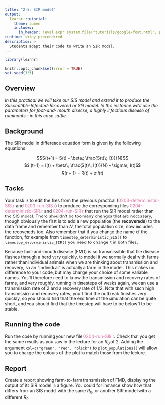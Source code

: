 ```yaml
---
title: "2-5: SIR model"
output: 
  learnr::tutorial:
    theme: lumen
    includes:
      in_header: !eval.expr system.file("tutorials/google-font.html", package = "RPiR")
runtime: shiny_prerendered
description: >
  Students adapt their code to write an SIR model.
---
```


```r
library(learnr)

knitr::opts_chunk$set(error = TRUE)
set.seed(123)
```

## Overview

*In this practical we will take our SIS model and extend it to produce the Susceptible-Infected-Recovered or SIR model. In this instance we’ll use the parameters for foot-and- mouth disease, a highly infectious disease of ruminants – in this case cattle.*

## Background

The SIR model in difference equation form is given by the following equations:

$$S(t+1) = S(t) – \beta\; \frac{S(t)\; I(t)}{N}$$
$$I(t+1) = I(t) + \beta\; \frac{S(t)\; I(t)}{N} – \sigma\; I(t)$$
$$R(t+1) = R(t) + \sigma\; I(t)$$

## Tasks

Your task is to edit the files from the previous practical 
(<span style="color: #de77ae;">0203-deterministic-SIS.r</span> and 
<span style="color: #de77ae;">0203-run-SIS.r</span>) to produce
the corresponding files 
<span style="color: #de77ae;">0204-deterministic-SIR.r</span> and 
<span style="color: #de77ae;">0204-run-SIR.r</span> that 
run the SIR model rather than the SIS model. There shouldn’t be too many changes 
that are necessary, though obviously the first is to add a new population (the
**recovereds**) to the data frame and remember than $N$, the total population size, 
now includes the recovereds too. Also remember that if you change the name of 
the function, for example from `timestep_deterministic_SIS()` to
`timestep_deterministic_SIR()` you need to change it in both files. 

Because
foot-and-mouth disease (FMD) is so transmissible that the disease flashes 
through a herd very quickly, to model it we normally deal with farms rather than
individual animals when we are thinking about transmission and recovery, so an
"individual" is actually a farm in the model. This makes no difference to your 
code, but may change your choice of some variable names. You’ll therefore need 
to know the transmission and recovery rates of farms, and very roughly, running 
in timesteps of weeks again, we can use a transmission rate of 2 and a recovery
rate of 1/2. Note that with such high transmission and recovery rates, you’ll 
find the outbreak finishes very quickly, so you should find that the end time of
the simulation can be quite short, and you should find that the timestep will 
have to be below 1 to be stable.

## Running the code

Run the code by running your new file <span style="color: #de77ae;">0204-run-SIR.r</span>. Check that you get the 
same results as you saw in the lecture for an $R_0$ of 2. Adding the argument
`col=c("green", "red", "black")` to `plot_populations()` will allow you to 
change the colours of the plot to match those from the lecture.

## Report

Create a report showing farm-to-farm transmission of FMD, displaying the output
of its SIR model in a figure. You could for instance show how that differs 
from an SIS model with the same $R_0$, or another SIR model with a different
$R_0$.
